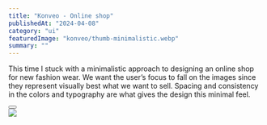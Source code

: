 ---
title: "Konveo - Online shop"
publishedAt: "2024-04-08"
category: "ui"
featuredImage: "konveo/thumb-minimalistic.webp"
summary: ""
---

This time I stuck with a minimalistic approach to designing an online shop for new fashion wear. We want the user’s focus to fall on the images since they represent visually best what we want to sell. Spacing and consistency in the colors and typography are what gives the design this minimal feel.

<div>
  <Button
    href="https://xd.adobe.com/view/e514b6cf-4706-4f54-9cc3-52c16694c64c-b047/"
    title="View project"
    className="mt-4 mb-12"
  />
</div>

<div className="flex flex-col gap-y-8">
  <Image src="/projects/konveo/screenshot-1.png" width={1440} height={1000} />
</div>

